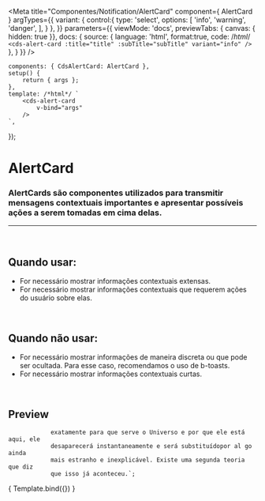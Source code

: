 
<Meta
	title="Componentes/Notification/AlertCard"
	component={ AlertCard }
	argTypes={{
		variant: {
			control:{
				type: 'select',
				options: [
					'info',
					'warning',
					'danger',
				],
			}
		},
	}}
	parameters={{
		viewMode: 'docs',
		previewTabs: { canvas: { hidden: true }},
		docs: {
			source: {
				language: 'html',
				format:true,
				code: /*html*/ 
`<cds-alert-card
	:title="title"
	:subTitle="subTitle"
	variant="info"
/>`
			},
		}
	}}
/>

	components: { CdsAlertCard: AlertCard },
	setup() {
		return { args };
	},
	template: /*html*/ `
		<cds-alert-card
			v-bind="args" 
		/>
	`,
});

# AlertCard

### AlertCards são componentes utilizados para transmitir mensagens contextuais importantes e apresentar possíveis ações a serem tomadas em cima delas.
---
<br />

## Quando usar:
- For necessário mostrar informações contextuais extensas.
- For necessário mostrar informações contextuais que requerem ações do usuário sobre elas.

<br />

## Quando não usar:
- For necessário mostrar informações de maneira discreta ou que pode ser ocultada. Para esse caso, recomendamos o uso de b-toasts.
- For necessário mostrar informações contextuais curtas.

<br />

## Preview


				exatamente para que serve o Universo e por que ele está aqui, ele 
				desaparecerá instantaneamente e será substituídopor al go ainda 
				mais estranho e inexplicável. Existe uma segunda teoria que diz 
				que isso já aconteceu.`;

<Canvas>
	<Story
		name="AlertCard"
		args={{
			title,
			subTitle,
			variant: 'info',
			value: false,
		}}
	>
		{ Template.bind({}) }
	</Story>
</Canvas>

<ArgsTable story="AlertCard" />